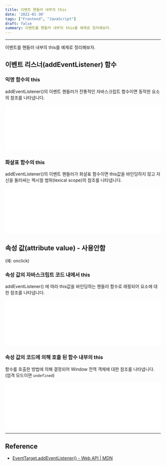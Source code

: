 ```yaml
---
title: 이벤트 핸들러 내부의 this
date: '2022-01-30'
tags: ["Frontend", "JavaScript"]
draft: false
summary: 이벤트를 핸들러 내부의 this를 예제로 정리해보자.
---
```


<TOCInline toc={props.toc} exclude="Overview" toHeading={2,3} asDisclosure/>

---

이벤트를 핸들러 내부의 this를 예제로 정리해보자.

## 이벤트 리스너(addEventListener) 함수

### 익명 함수의 this

addEventListener()의 이벤트 핸들러가 전통적인 자바스크립트 함수이면 동작한 요소의 참조를 나타냅니다.

<iframe
    width="100%"
    height="150"
    src="//jsfiddle.net/seungwoo321/b9vz06ao/embedded/result/"
    allowfullscreen="allowfullscreen"
    allowpaymentrequest
    frameborder="0"
></iframe>

### 화살표 함수의 this

addEventListener()의 이벤트 핸들러가 화살표 함수이면 this값을 바인딩하지 않고 자신을 둘러싸는 렉시컬 범위(lexical scope)의 참조를 나타냅니다.

<iframe
    width="100%"
    height="150"
    src="//jsfiddle.net/seungwoo321/dzs3bv9h/embedded/result/"
    allowfullscreen="allowfullscreen"
    allowpaymentrequest
    frameborder="0"
></iframe>

## 속성 값(attribute value) - 사용안함

(예: onclick)

### 속성 값의 자바스크립트 코드 내에서 this

addEventListener() 에 따라 this값을 바인딩하는 핸들러 함수로 래핑되어 요소에 대한 참조를 나타냅니다.

<iframe
    width="100%"
    height="150"
    src="//jsfiddle.net/seungwoo321/5z3d4kb0/embedded/result/"
    allowfullscreen="allowfullscreen"
    allowpaymentrequest
    frameborder="0"
></iframe>

### 속성 값의 코드에 의해 호출 된 함수 내부의 this

함수를 호출한 방법에 의해 결정되어 Window 전역 객체에 대한 참조를 나타냅니다. (엄격 모드이면 `undefined`)

<iframe width="100%" height="150" src="//jsfiddle.net/seungwoo321/fetypau7/embedded/result/" allowfullscreen="allowfullscreen" allowpaymentrequest frameborder="0"></iframe>

---

## Reference

* [EventTarget.addEventListener() - Web API | MDN](https://developer.mozilla.org/ko/docs/Web/API/EventTarget/addEventListener)
